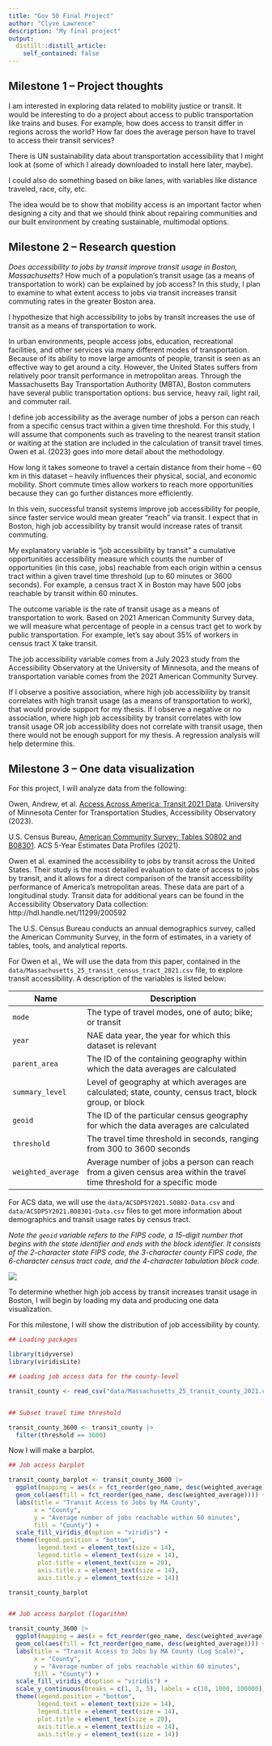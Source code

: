 ```yaml
---
title: "Gov 50 Final Project"
author: "Clyve Lawrence"
description: "My final project"
output:
  distill::distill_article:
    self_contained: false
---
```




## Milestone 1 -- Project thoughts


I am interested in exploring data related to mobility justice or transit. It would be interesting to do a project about access to public transportation like trains and buses. For example, how does access to transit differ in regions across the world? How far does the average person have to travel to access their transit services?

There is UN sustainability data about transportation accessibility that I might look at (some of which I already downloaded to install here later, maybe).

I could also do something based on bike lanes, with variables like distance traveled, race, city, etc.

The idea would be to show that mobility access is an important factor when designing a city and that we should think about repairing communities and our built environment by creating sustainable, multimodal options.


## Milestone 2 -- Research question


*Does accessibility to jobs by transit improve transit usage in Boston, Massachusetts?* How much of a population's transit usage (as a means of transportation to work) can be explained by job access? In this study, I plan to examine to what extent access to jobs via transit increases transit commuting rates in the greater Boston area. 

I hypothesize that high accessibility to jobs by transit increases the use of transit as a means of transportation to work.

In urban environments, people access jobs, education, recreational facilities, and other services via many different modes of transportation. Because of its ability to move large amounts of people, transit is seen as an effective way to get around a city. However, the United States suffers from relatively poor transit performance in metropolitan areas. Through the Massachusetts Bay Transportation Authority (MBTA), Boston commuters have several public transportation options: bus service, heavy rail, light rail, and commuter rail.

I define job accessibility as the average number of jobs a person can reach from a specific census tract within a given time threshold. For this study, I will assume that components such as traveling to the nearest transit station or waiting at the station are included in the calculation of transit travel times. Owen et al. (2023) goes into more detail about the methodology. 

How long it takes someone to travel a certain distance from their home -- 60 km in this dataset -- heavily influences their physical, social, and economic mobility. Short commute times allow workers to reach more opportunities because they can go further distances more efficiently. 

In this vein, successful transit systems improve job accessibility for people, since faster service would mean greater "reach" via transit. I expect that in Boston, high job accessibility by transit would increase rates of transit commuting.

My explanatory variable is "job accessibility by transit" a  cumulative opportunities accessibility measure which counts the number of opportunities (in this case, jobs) reachable from each origin within a census tract within a given travel time threshold (up to 60 minutes or 3600 seconds). For example, a census tract X in Boston may have 500 jobs reachable by transit within 60 minutes.

The outcome variable is the rate of transit usage as a means of transportation to work. Based on 2021 American Community Survey data, we will measure what percentage of people in a census tract get to work by public transportation. For example, let's say about 35% of workers in census tract X take transit.

The job accessibility variable comes from a July 2023 study from the Accessibility Observatory at the University of Minnesota, and the means of transportation variable comes from the 2021 American Community Survey. 

If I observe a positive association, where high job accessibility by transit correlates with high transit usage (as a means of transportation to work), that would provide support for my thesis. If I observe a negative or no association, where high job accessibility by transit correlates with low transit usage OR job accessibility does not correlate with transit usage, then there would not be enough support for my thesis. A regression analysis will help determine this.


## Milestone 3 -- One data visualization


For this project, I will analyze data from the following:

Owen, Andrew, et al. [Access Across America: Transit 2021 Data](https://doi.org/10.13020/cxkh-at83). University of Minnesota Center for Transportation Studies, Accessibility Observatory (2023).

U.S. Census Bureau, [American Community Survey: Tables S0802 and B08301](https://data.census.gov/table/ACSST5Y2021.S0802?g=040XX00US25$1400000&y=2021). ACS 5-Year Estimates Data Profiles (2021).

Owen et al. examined the accessibility to jobs by transit across the United States. Their study is the most detailed evaluation to date of access to jobs by transit, and it allows for a direct comparison of the transit accessibility performance of America's metropolitan areas. These data are part of a longitudinal study. Transit data for additional years can be found in the Accessibility Observatory Data collection: http://hdl.handle.net/11299/200592

The U.S. Census Bureau conducts an annual demographics survey, called the American Community Survey, in the form of estimates, in a variety of tables, tools, and analytical reports.

For Owen et al., We will use the data from this paper, contained in the `data/Massachusetts_25_transit_census_tract_2021.csv` file, to explore transit accessibility. A description of the variables is listed below:

| Name              | Description                                                                                                |
|-------------------|------------------------------------------------------------------------------------------------------------|
| `mode`            | The type of travel modes, one of auto; bike; or transit                                                    |
| `year`            | NAE data year, the year for which this dataset is relevant                                                 |
| `parent_area`     | The ID of the containing geography within which the data averages are calculated                           |
| `summary_level`   | Level of geography at which averages are calculated; state, county, census tract, block group, or block    |
| `geoid`           | The ID of the particular census geography for which the data averages are calculated                       |
| `threshold`       | The travel time threshold in seconds, ranging from 300 to 3600 seconds                                     |
| `weighted_average`| Average number of jobs a person can reach from a given census area within the travel time threshold for a specific                       mode                                                                                                       |

For ACS data, we will use the `data/ACSDP5Y2021.S0802-Data.csv` and `data/ACSDP5Y2021.B08301-Data.csv` files to get more information about demographics and transit usage rates by census tract.

*Note the `geoid` variable refers to the FIPS code, a 15-digit number that begins with the state identifier and ends with the block identifier. It consists of the 2-character state FIPS code, the 3-character county FIPS code, the 6-character census tract code, and the 4-character tabulation block code.*

![](figures/fips_code.png)

To determine whether high job access by transit increases transit usage in Boston, I will begin by loading my data and producing one data visualization.

For this milestone, I will show the distribution of job accessibility by county.

```r

## Loading packages

library(tidyverse)
library(viridisLite)

## Loading job access data for the county-level

transit_county <- read_csv("data/Massachusetts_25_transit_county_2021.csv")


## Subset travel time threshold

transit_county_3600 <- transit_county |> 
  filter(threshold == 3600)
```

Now I will make a barplot.

```r

## Job access barplot

transit_county_barplot <- transit_county_3600 |>
  ggplot(mapping = aes(x = fct_reorder(geo_name, desc(weighted_average)), y = weighted_average)) +
  geom_col(aes(fill = fct_reorder(geo_name, desc(weighted_average)))) +
  labs(title = "Transit Access to Jobs by MA County",
       x = "County",
       y = "Average number of jobs reachable within 60 minutes",
       fill = "County") +
  scale_fill_viridis_d(option = "viridis") +
  theme(legend.position = "bottom",
        legend.text = element_text(size = 14),
        legend.title = element_text(size = 14),
        plot.title = element_text(size = 20),
        axis.title.x = element_text(size = 14),
        axis.title.y = element_text(size = 14))

transit_county_barplot


## Job access barplot (logarithm)

transit_county_3600 |>
  ggplot(mapping = aes(x = fct_reorder(geo_name, desc(weighted_average)), y = log10(weighted_average))) +
  geom_col(aes(fill = fct_reorder(geo_name, desc(weighted_average)))) +
  labs(title = "Transit Access to Jobs by MA County (Log Scale)",
       x = "County",
       y = "Average number of jobs reachable within 60 minutes",
       fill = "County") +
  scale_fill_viridis_d(option = "viridis") +
  scale_y_continuous(breaks = c(1, 3, 5), labels = c(10, 1000, 100000)) +
  theme(legend.position = "bottom",
        legend.text = element_text(size = 14),
        legend.title = element_text(size = 14),
        plot.title = element_text(size = 20),
        axis.title.x = element_text(size = 14),
        axis.title.y = element_text(size = 14))


```


